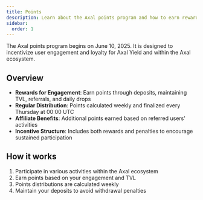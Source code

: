 ```yaml
---
title: Points
description: Learn about the Axal points program and how to earn rewards.
sidebar:
  order: 1
---
```


The Axal points program begins on June 10, 2025. It is designed to incentivize user engagement and loyalty for Axal Yield and within the Axal ecosystem.

## Overview

- **Rewards for Engagement**: Earn points through deposits, maintaining TVL, referrals, and daily drops
- **Regular Distribution**: Points calculated weekly and finalized every Thursday at 00:00 UTC
- **Affiliate Benefits**: Additional points earned based on referred users' activities
- **Incentive Structure**: Includes both rewards and penalties to encourage sustained participation

## How it works

1. Participate in various activities within the Axal ecosystem
2. Earn points based on your engagement and TVL
3. Points distributions are calculated weekly
4. Maintain your deposits to avoid withdrawal penalties